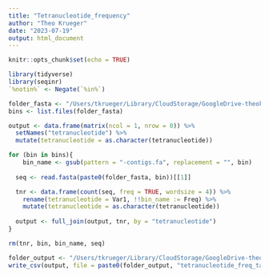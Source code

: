 ```yaml
---
title: "Tetranucleotide_frequency"
author: "Theo Krueger"
date: "2023-07-19"
output: html_document
---
```


```r
knitr::opts_chunk$set(echo = TRUE)
```

```r
library(tidyverse)
library(seqinr)
`%notin%` <- Negate(`%in%`)
```

```r
folder_fasta <- "/Users/tkrueger/Library/CloudStorage/GoogleDrive-theokrueger.marbio@gmail.com/My Drive/AG_Worden/BirdBags/YuChens_pipeline/v2_ESOM/DNA_seq/"
bins <- list.files(folder_fasta)

output <- data.frame(matrix(ncol = 1, nrow = 0)) %>%
  setNames("tetranucleotide") %>%
  mutate(tetranucleotide = as.character(tetranucleotide))

for (bin in bins){
    bin_name <- gsub(pattern = "-contigs.fa", replacement = "", bin)
  
  seq <- read.fasta(paste0(folder_fasta, bin))[[1]]

  tnr <- data.frame(count(seq, freq = TRUE, wordsize = 4)) %>%
    rename(tetranucleotide = Var1, !!bin_name := Freq) %>%
    mutate(tetranucleotide = as.character(tetranucleotide))
  
  output <- full_join(output, tnr, by = "tetranucleotide")
}

rm(tnr, bin, bin_name, seq)
```


```r
folder_output <- "/Users/tkrueger/Library/CloudStorage/GoogleDrive-theokrueger.marbio@gmail.com/My Drive/AG_Worden/BirdBags/YuChens_pipeline/v2_ESOM/stats/"
write_csv(output, file = paste0(folder_output, "tetranucleotide_freq_table.csv"), col_names = TRUE)
```

